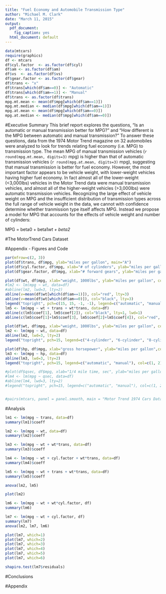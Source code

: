 ```yaml
---
title: "Fuel Economy and Automobile Transmission Type"
author: "Michael M. Clark"
date: "March 11, 2015"
output:
  pdf_document:
    fig_caption: yes
  html_document: default
---
```

```r
data(mtcars)
require(graphics)
df <- mtcars
df$cyl.factor  <- as.factor(df$cyl)
df$am <- as.factor(df$am)
df$vs  <- as.factor(df$vs)
df$gear.factor <- as.factor(df$gear)
df$trans <- "x"
df$trans[which(df$am==0)] <- "Automatic"
df$trans[which(df$am==1)] <- "Manual"
df$trans <- as.factor(df$trans)
mpg.mt.mean <- mean(df$mpg[which(df$am==1)])
mpg.mt.median <- median(df$mpg[which(df$am==1)])
mpg.at.mean <- mean(df$mpg[which(df$am==0)])
mpg.at.median <- median(df$mpg[which(df$am==0)])
```
#Executive Summary
This brief report explores the questions, "Is an automatic or manual transmission better for MPG?" and "How different is the MPG between automatic and manual transmission?" To answer these questions, data from the 1974 Motor Trend magazine on 32 automobiles were analyzed to look for trends relating fuel economy (i.e. MPG) to transmission type. The mean MPG of manual transmission vehicles (`r round(mpg.mt.mean, digits=3)` mpg) is higher than that of automatic transmission vehicles (`r round(mpg.at.mean, digits=3)` mpg), suggesting that manual transmission is better for fuel economy. However, the most important factor appears to be vehicle weight, with lower-weight vehicles having higher fuel economy. In fact almost all of the lower-weight (<3,000lbs) vehicles in the Motor Trend data were manual transmission vehicles, and almost all of the higher-weight vehicles (>3,000lbs) were automatic transmission vehicles. Recognizing the large effect of vehicle weight on MPG and the insufficient distribution of transmission types across the full range of vehicle weight in the data, we cannot with confidence determine whether tranmission type itself affects MPG. Instead we propose a model for MPG that accounts for the effects of vehicle weight and number of cylinders:

MPG = beta0 + beta1*wt + beta2*

#The MotorTrend Cars Dataset



#Appendix - Figures and Code
```r
par(mfrow=c(2, 3))
plot(df$trans, df$mpg, ylab="miles per gallon", main="A")
plot(df$cyl.factor, df$mpg, xlab="# of cylinders", ylab="miles per gallon", main="B")
plot(df$gear.factor, df$mpg, xlab="# forward gears", ylab="miles per gallon", main="C")

plot(df$wt, df$mpg, xlab="weight, 1000lbs", ylab="miles per gallon", col=mtcars$am+1, pch=15, main="D")
#lm2 <- lm(mpg ~ wt, data=df)
#abline(lm2, lwd=3, lty=2)
abline(v=mean(df$wt[which(df$am==1)]), col="red", lty=3)
abline(v=mean(df$wt[which(df$am==0)]), col="black", lty=3)
legend("topright", pch=c(15, 15, -1, -1), legend=c("automatic", "manual", "avg wt", "linear fit"), col=c(1, 2, 1, 1), lty=c(0, 0, 3, 1), bg="white")
lm5 <- lm(mpg ~ wt + trans + wt*trans, data=df)
abline(c(lm5$coef[1], lm5$coef[2]), col="black", lty=1, lwd=1)
abline(c(lm5$coef[1]+lm5$coef[3], lm5$coef[2]+lm5$coef[4]), col="red", lty=1, lwd=1)

plot(df$wt, df$mpg, xlab="weight, 1000lbs", ylab="miles per gallon", col=mtcars$cyl/2, pch=15, main="E")
lm2 <- lm(mpg ~ wt, data=df)
abline(lm2, lwd=3, lty=2)
legend("topright", pch=15, legend=c("4-cylinder", "6-cylinder", "8-cylinder"), col=c(2, 3, 4))

plot(df$hp, df$mpg, xlab="gross horsepower", ylab="miles per gallon",col=mtcars$am+1, pch=15, main="F")
lm3 <- lm(mpg ~ hp, data=df)
abline(lm3, lwd=3, lty=2)
legend("topright", pch=15, legend=c("automatic", "manual"), col=c(1, 2))

#plot(df$qsec, df$mpg, xlab="1/4 mile time, sec", ylab="miles per gallon",col=mtcars$am+1, pch=15)
#lm4 <- lm(mpg ~ qsec, data=df)
#abline(lm4, lwd=3, lty=2)
#legend("topright", pch=15, legend=c("automatic", "manual"), col=c(1, 2))


#pairs(mtcars, panel = panel.smooth, main = "Motor Trend 1974 Cars Data")

```



#Analysis

```r
lm1 <- lm(mpg ~ trans, data=df)
summary(lm1)$coeff

lm2 <- lm(mpg ~ wt, data=df)
summary(lm2)$coeff

lm3 <- lm(mpg ~ wt + wt*trans, data=df)
summary(lm3)$coeff

lm4 <- lm(mpg ~ wt + cyl.factor + wt*trans, data=df)
summary(lm4)$coeff

lm5 <- lm(mpg ~ wt + trans + wt*trans, data=df)
summary(lm5)$coeff

anova(lm2, lm5)

plot(lm2)

lm6 <- lm(mpg ~ wt + wt*cyl.factor, df)
summary(lm6)

lm7 <- lm(mpg ~ wt + cyl.factor, df)
summary(lm7)
anova(lm2, lm7, lm6)

plot(lm7, which=1)
plot(lm7, which=2)
plot(lm7, which=3)
plot(lm7, which=4)
plot(lm7, which=5)
plot(lm7, which=6)

shapiro.test(lm7$residuals)


```

#Conclusions


#Appendix





